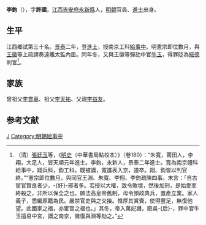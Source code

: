 {{Otheruses|other=名为李鈞的其他人物|李鈞}}

'''李鈞'''（{{bd|1409年||？}}），字'''許國'''，[[江西|江西]][[吉安府|吉安府]][[永新縣|永新縣]]人，[[明朝|明朝]]官員、[[進士|進士]]出身。

== 生平 ==
江西鄉試第三十名。[[景泰_(年号)|景泰]]二年，登[[進士|進士]]，授南京工科[[給事中|給事中]]。明憲宗即位數月，與[[王徽_(明朝)|王徽]]等上疏請奏遠離太監內臣。同年冬，又與王徽等彈劾中官[[牛玉|牛玉]]，得罪貶為[[綏德|綏德]]判官<ref>（清）[[張廷玉|張廷玉]]等，《[[明史|明史]]（中華書局點校本）》（卷180）：“朱寬，莆田人，李翔，大足人，皆天順元年進士。李鈞，永新人，景泰二年進士。寬為南京禮科給事中，翔兵科，鈞工科。既被謫，寬進表入京，道卒。翔、鈞皆以判官終。”“憲宗即位數月，與同官王淵、朱寬、李翔、李鈞疏陳四事。末言：「自古宦官賢良者少，-{奸}-邪者多。若授以大權，致令敗壞，然後加刑，是始愛而終殺之，非所以保全之也。願法高皇帝舊制，毋令預政典兵，置產立業。家人義子，悉編原籍為民。嚴禁官吏與之交接。惟厚其賞賚，使得豐足，無復他望。此國家之福，亦宦官之福也。」其冬，帝入萬妃譖，廢吳-{后}-，罪中官牛玉擅易中宮，謫之南京，徽復與淵等劾之。”</ref>。

== 家族 ==
曾祖父[[李貫章|李貫章]]、祖父[[李天祐|李天祐]]、父親[[李益友|李益友]]。

==参考文献==
{{wikisource|明史/卷180}}
{{reflist}}

{{景泰二年辛未科殿試金榜}}

{{Authority control}}

{{DEFAULTSORT:}}
[[Category:李姓|J]]
[[Category:明朝給事中|Category:明朝給事中]]


{{明朝人物小作品}}